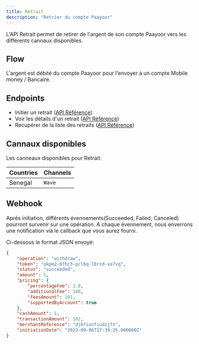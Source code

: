 ```yaml
---
title: Retrait
description: "Retrier du compte Paayoor"
---
```


L'API Retrait permet de retirer de l'argent de son compte Paayoor vers les différents cannaux disponibles.

## Flow

L'argent est débité du compte Paayoor pour l'envoyer à un compte Mobile money / Bancaire.

## Endpoints

- Initier un retrait ([API Référence](/api-reference/post-withdraw))
- Voir les détails d'un retrait ([API Référence](/api-reference/get-withdraw))
- Recupérer de la liste des retraits ([API Référence](/api-reference/get-withdraws))

## Cannaux disponibles

Les canneaux disponibles pour Retrait:

| Countries | Channels         |
| --------- | ---------------- |
| Senegal   | `Wave`           |

## Webhook

Aprés initiation, différents évennements(Succeeded, Failed, Canceled) pourront survenir sur une opération. 
A chaque évennement, nous enverrons une notification via le callback que vous aurez fourni.

Ci-dessous le format JSON envoyé:

```json
{
    "operation": "withdraw",
    "token": "okpm2-6fhc3-pcl6q-l0rzd-va7vq",
    "status": "succeeded",
    "amount": 1,
    "pricing": {
        "percentageFee": 1.8,
        "additionalFee": 100,
        "feesAmount": 101,
        "supportedByAccount": true
    },
    "cashAmount": 1,
    "transactionAmount": 102,
    "merchantReference": "djkfiunfiudzjfn",
    "initiationDate": "2023-09-06T17:39:25.000000Z"
}
```

